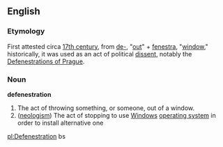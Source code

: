 ==English==
===Etymology===
First attested circa [[w:17th century|17th century]], from {{L.}} [[de-]], "[[out]]" + [[fenestra]], "[[window]]," historically, it was used as an act of political [[dissent]], notably the [[w:Defenestrations of Prague|Defenestrations of Prague]].

===Noun===
'''defenestration''' {{wikipedia}}
#The act of throwing something, or someone, out of a window.
#([[neologism]]) The act of stopping to use [[Windows]] [[operating system]] in order to install alternative one

[[pl:Defenestration]]
bs
